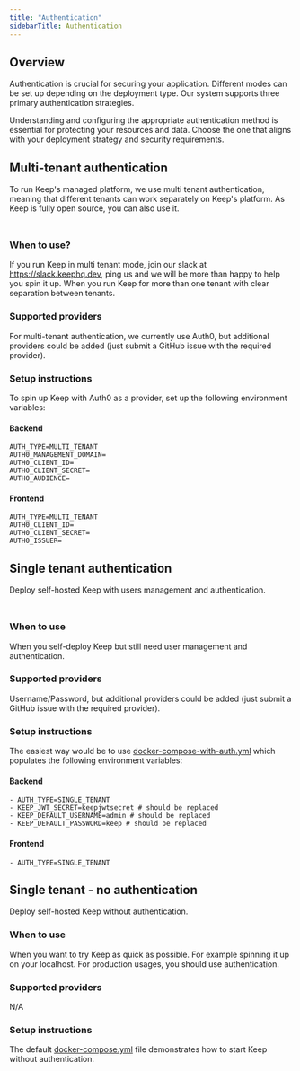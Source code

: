 ```yaml
---
title: "Authentication"
sidebarTitle: Authentication
---
```


## Overview

<Tip>Authentication is crucial for securing your application. Different modes can be set up depending on the deployment type. Our system supports three primary authentication strategies.</Tip>

Understanding and configuring the appropriate authentication method is essential for protecting your resources and data. Choose the one that aligns with your deployment strategy and security requirements.

## Multi-tenant authentication
To run Keep's managed platform, we use multi tenant authentication, meaning that different tenants can work separately on Keep's platform. As Keep is fully open source, you can also use it.
<Frame
    width="100"
  height="200">
  <img height="10" src="/images/multitenant.png" />
</Frame>

### When to use?
<Info>If you run Keep in multi tenant mode, join our slack at https://slack.keephq.dev, ping us and we will be more than happy to help you spin it up.</Info>
When you run Keep for more than one tenant  with clear separation between tenants.


### Supported providers
For multi-tenant authentication, we currently use Auth0, but additional providers could be added (just submit a GitHub issue with the required provider).

### Setup instructions
To spin up Keep with Auth0 as a provider, set up the following environment variables:
#### Backend
```
AUTH_TYPE=MULTI_TENANT
AUTH0_MANAGEMENT_DOMAIN=
AUTH0_CLIENT_ID=
AUTH0_CLIENT_SECRET=
AUTH0_AUDIENCE=
```
#### Frontend
```
AUTH_TYPE=MULTI_TENANT
AUTH0_CLIENT_ID=
AUTH0_CLIENT_SECRET=
AUTH0_ISSUER=
```

## Single tenant authentication
Deploy self-hosted Keep with users management and authentication.
<Frame
    width="100"
  height="200">
  <img height="10" src="/images/singletenant.png" />
</Frame>

### When to use
When you self-deploy Keep but still need user management and authentication.

### Supported providers
Username/Password, but additional providers could be added (just submit a GitHub issue with the required provider).


### Setup instructions
The easiest way would be to use [docker-compose-with-auth.yml](https://github.com/keephq/keep/blob/main/docker-compose-with-auth.yml) which populates the following environment variables:

#### Backend
```
- AUTH_TYPE=SINGLE_TENANT
- KEEP_JWT_SECRET=keepjwtsecret # should be replaced
- KEEP_DEFAULT_USERNAME=admin # should be replaced
- KEEP_DEFAULT_PASSWORD=keep # should be replaced
```
#### Frontend
```
- AUTH_TYPE=SINGLE_TENANT
```

## Single tenant - no authentication
Deploy self-hosted Keep without authentication.

### When to use
When you want to try Keep as quick as possible. For example spinning it up on your localhost. For production usages, you should use authentication.

### Supported providers
N/A

### Setup instructions
The default [docker-compose.yml](https://github.com/keephq/keep/blob/main/docker-compose.yaml) file demonstrates how to start Keep without authentication.

